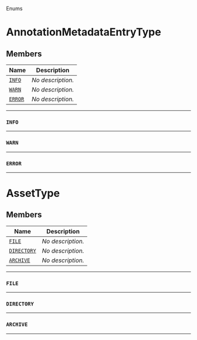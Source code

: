  Enums <a name="Enums" id="Enums"></a>

# AnnotationMetadataEntryType <a name="AnnotationMetadataEntryType" id="cdktf.AnnotationMetadataEntryType"></a>

## Members <a name="Members" id="Members"></a>

| **Name** | **Description** |
| --- | --- |
| <code><a href="#cdktf.AnnotationMetadataEntryType.INFO">INFO</a></code> | *No description.* |
| <code><a href="#cdktf.AnnotationMetadataEntryType.WARN">WARN</a></code> | *No description.* |
| <code><a href="#cdktf.AnnotationMetadataEntryType.ERROR">ERROR</a></code> | *No description.* |

---

### `INFO` <a name="INFO" id="cdktf.AnnotationMetadataEntryType.INFO"></a>

---


### `WARN` <a name="WARN" id="cdktf.AnnotationMetadataEntryType.WARN"></a>

---


### `ERROR` <a name="ERROR" id="cdktf.AnnotationMetadataEntryType.ERROR"></a>

---


# AssetType <a name="AssetType" id="cdktf.AssetType"></a>

## Members <a name="Members" id="Members"></a>

| **Name** | **Description** |
| --- | --- |
| <code><a href="#cdktf.AssetType.FILE">FILE</a></code> | *No description.* |
| <code><a href="#cdktf.AssetType.DIRECTORY">DIRECTORY</a></code> | *No description.* |
| <code><a href="#cdktf.AssetType.ARCHIVE">ARCHIVE</a></code> | *No description.* |

---

### `FILE` <a name="FILE" id="cdktf.AssetType.FILE"></a>

---


### `DIRECTORY` <a name="DIRECTORY" id="cdktf.AssetType.DIRECTORY"></a>

---


### `ARCHIVE` <a name="ARCHIVE" id="cdktf.AssetType.ARCHIVE"></a>

---

